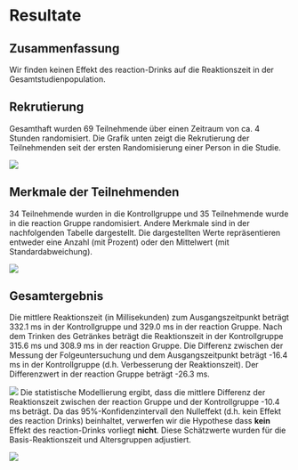 # Resultate

## Zusammenfassung

Wir finden keinen Effekt des reaction-Drinks auf die Reaktionszeit in der Gesamtstudienpopulation.

## Rekrutierung

Gesamthaft wurden 69 Teilnehmende über einen Zeitraum von ca. 4 Stunden randomisiert. Die Grafik unten zeigt die Rekrutierung der Teilnehmenden seit der ersten Randomisierung einer Person in die Studie.

![](/results/fig1.png)

## Merkmale der Teilnehmenden

34 Teilnehmende wurden in die Kontrollgruppe und 35 Teilnehmende wurde in die reaction Gruppe randomisiert. Andere Merkmale sind in der nachfolgenden Tabelle dargestellt. Die dargestellten Werte repräsentieren entweder eine Anzahl (mit Prozent) oder den Mittelwert (mit Standardabweichung).

![](/results/fig2.png)

## Gesamtergebnis

Die mittlere Reaktionszeit (in Millisekunden) zum Ausgangszeitpunkt beträgt 332.1 ms in der Kontrollgruppe und 329.0 ms in der reaction Gruppe. Nach dem Trinken des Getränkes beträgt die Reaktionszeit in der Kontrollgruppe 315.6 ms und 308.9 ms in der reaction Gruppe. Die Differenz zwischen der Messung der Folgeuntersuchung und dem Ausgangszeitpunkt beträgt -16.4 ms in der Kontrollgruppe (d.h. Verbesserung der Reaktionszeit). Der Differenzwert in der reaction Gruppe beträgt -26.3 ms.

![](/results/fig3.png)
Die statistische Modellierung ergibt, dass die mittlere Differenz der Reaktionszeit zwischen der reaction Gruppe und der Kontrollgruppe -10.4 ms beträgt. Da das 95%-Konfidenzintervall den Nulleffekt (d.h. kein Effekt des reaction Drinks) beinhaltet, verwerfen wir die Hypothese dass **kein** Effekt des reaction-Drinks vorliegt **nicht**. Diese Schätzwerte wurden für die Basis-Reaktionszeit und Altersgruppen adjustiert.

![](/results/fig4.png)
